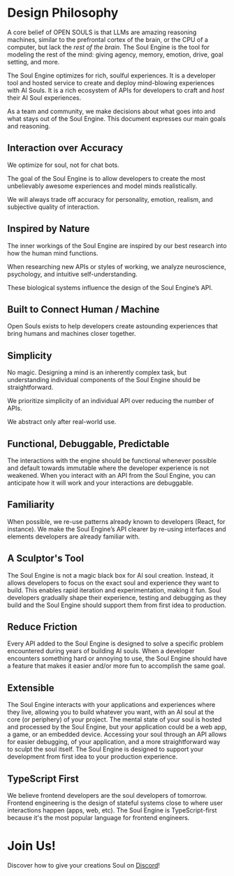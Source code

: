 # Design Philosophy

A core belief of OPEN SOULS is that LLMs are amazing reasoning machines, similar to the prefrontal cortex of the brain, or the CPU of a computer, but lack the _rest of the brain_. The Soul Engine is the tool for modeling the rest of the mind: giving agency, memory, emotion, drive, goal setting, and more.

The Soul Engine optimizes for rich, soulful experiences. It is a developer tool and hosted service to create and deploy mind-blowing experiences with AI Souls.  It is a rich ecosystem of APIs for developers to craft and _host_ their AI Soul experiences.

As a team and community, we make decisions about what goes into and what stays out of the Soul Engine. This document expresses our main goals and reasoning.

## Interaction over Accuracy

We optimize for soul, not for chat bots.

The goal of the Soul Engine is to allow developers to create the most unbelievably awesome experiences and model minds realistically.

We will always trade off accuracy for personality, emotion, realism, and subjective quality of interaction.

## Inspired by Nature

The inner workings of the Soul Engine are inspired by our best research into how the human mind functions.

When researching new APIs or styles of working, we analyze neuroscience, psychology, and intuitive self-understanding.

These biological systems influence the design of the Soul Engine’s API.

## Built to Connect Human / Machine

Open Souls exists to help developers create astounding experiences that bring humans and machines closer together.

## Simplicity

No magic. Designing a mind is an inherently complex task, but understanding individual components of the Soul Engine should be straightforward.

We prioritize simplicity of an individual API over reducing the number of APIs.

We abstract only after real-world use.

## Functional, Debuggable, Predictable

The interactions with the engine should be functional whenever possible and default towards immutable where the developer experience is not weakened. When you interact with an API from the Soul Engine, you can anticipate how it will work and your interactions are debuggable.

## Familiarity

When possible, we re-use patterns already known to developers (React, for instance). We make the Soul Engine’s API clearer by re-using interfaces and elements developers are already familiar with.

## A Sculptor's Tool

The Soul Engine is not a magic black box for AI soul creation. Instead, it allows developers to focus on the exact soul and experience they want to build. This enables rapid iteration and experimentation, making it fun. Soul developers gradually shape their experience, testing and debugging as they build and the Soul Engine should support them from first idea to production.

## Reduce Friction

Every API added to the Soul Engine is designed to solve a specific problem encountered during years of building AI souls. When a developer encounters something hard or annoying to use, the Soul Engine should have a feature that makes it easier and/or more fun to accomplish the same goal.

## Extensible

The Soul Engine interacts with your applications and experiences where they live, allowing you to build whatever you want, with an AI soul at the core (or periphery) of your project. The mental state of your soul is hosted and processed by the Soul Engine, but your application could be a web app, a game, or an embedded device. Accessing your soul through an API allows for easier debugging, of your application, and a more straightforward way to sculpt the soul itself. The Soul Engine is designed to support your development from first idea to your production experience.

## TypeScript First
We believe frontend developers are the soul developers of tomorrow. Frontend engineering is the design of stateful systems close to where user interactions happen (apps, web, etc). The Soul Engine is TypeScript-first because it's the most popular language for frontend engineers.

# Join Us!
Discover how to give your creations Soul on [Discord](http://discord.gg/opensouls)!
